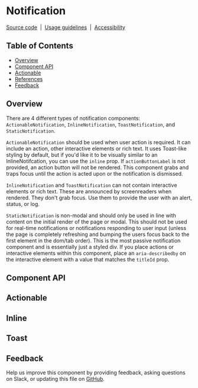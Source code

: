 
# Notification

[Source code](https://github.com/carbon-design-system/carbon/tree/main/packages/react/src/components/Notification)
&nbsp;|&nbsp;
[Usage guidelines](https://www.carbondesignsystem.com/components/notification/usage)
&nbsp;|&nbsp;
[Accessibility](https://www.carbondesignsystem.com/components/notification/accessibility)

## Table of Contents

- [Overview](#overview)
- [Component API](#component-api)
- [Actionable](#actionable)
- [References](#references)
- [Feedback](#feedback)

## Overview

There are 4 different types of notification components:
`ActionableNotification`, `InlineNotification`, `ToastNotification`, and
`StaticNotification`.

`ActionableNotification` should be used when user action is required. It can
include an action, other interactive elements or rich text. It uses Toast-like
styling by default, but if you'd like it to be visually similar to an
InlineNotifcation, you can use the `inline` prop. If `actionButtonLabel` is not
provided, an action button will not be rendered. This component grabs and traps
focus until the action is acted upon or the notification is dismissed.

`InlineNotification` and `ToastNotification` can not contain interactive
elements or rich text. These are announced by screenreaders when rendered. They
don't grab focus. Use them to provide the user with an alert, status, or log.

`StaticNotification` is non-modal and should only be used in line with content
on the initial render of the page or modal. This should not be used for
real-time notifications or notifications responding to user input (unless the
page is completely refreshing and bumping the users focus back to the first
element in the dom/tab order). This is the most passive notification component
and is essentially just a styled div. If you place actions or interactive
elements within this component, place an `aria-describedby` on the interactive
element with a value that matches the `titleId` prop.

## Component API

<ArgsTable />

## Actionable

<Canvas>
  <Story id="components-notifications-actionable--playground" />
</Canvas>

## Inline

<Canvas>
  <Story id="components-notifications-inline--playground" />
</Canvas>

## Toast

<Canvas>
  <Story id="components-notifications-toast--playground" />
</Canvas>

## Feedback

Help us improve this component by providing feedback, asking questions on Slack,
or updating this file on
[GitHub](https://github.com/carbon-design-system/carbon/edit/main/packages/react/src/components/Notification/Notification.mdx).
